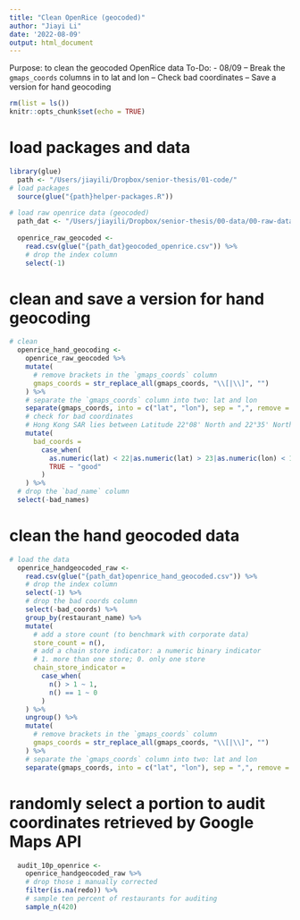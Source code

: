 ```yaml
---
title: "Clean OpenRice (geocoded)"
author: "Jiayi Li"
date: '2022-08-09'
output: html_document
---
```

Purpose: to clean the geocoded OpenRice data
To-Do:
 - 08/09
 -- Break the `gmaps_coords` columns in to lat and lon
 -- Check bad coordinates
 -- Save a version for hand geocoding
 
```r
rm(list = ls())
knitr::opts_chunk$set(echo = TRUE)
```

# load packages and data

```r
library(glue)
  path <- "/Users/jiayili/Dropbox/senior-thesis/01-code/"
# load packages
  source(glue("{path}helper-packages.R"))
  
# load raw openrice data (geocoded)
  path_dat <- "/Users/jiayili/Dropbox/senior-thesis/00-data/00-raw-data/restaurant-data/working-data/openrice/"
  
  openrice_raw_geocoded <-
    read.csv(glue("{path_dat}geocoded_openrice.csv")) %>%
    # drop the index column
    select(-1)
```

# clean and save a version for hand geocoding

```r
# clean 
  openrice_hand_geocoding <-
    openrice_raw_geocoded %>%
    mutate(
      # remove brackets in the `gmaps_coords` column
      gmaps_coords = str_replace_all(gmaps_coords, "\\[|\\]", "")
    ) %>%
    # separate the `gmaps_coords` column into two: lat and lon
    separate(gmaps_coords, into = c("lat", "lon"), sep = ",", remove = F) %>%
    # check for bad coordinates
    # Hong Kong SAR lies between Latitude 22°08' North and 22°35' North, Longitude 113°49' East and 114°31' East.
    mutate(
      bad_coords =
        case_when(
          as.numeric(lat) < 22|as.numeric(lat) > 23|as.numeric(lon) < 113|as.numeric(lon) > 115 ~ "bad",
          TRUE ~ "good"
        )
    ) %>%
  # drop the `bad_name` column
  select(-bad_names)
```

# clean the hand geocoded data

```r
# load the data
  openrice_handgeocoded_raw <-
    read.csv(glue("{path_dat}openrice_hand_geocoded.csv")) %>%
    # drop the index column
    select(-1) %>%
    # drop the bad coords column
    select(-bad_coords) %>%
    group_by(restaurant_name) %>%
    mutate(
      # add a store count (to benchmark with corporate data)
      store_count = n(),
      # add a chain store indicator: a numeric binary indicator
      # 1. more than one store; 0. only one store
      chain_store_indicator = 
        case_when(
          n() > 1 ~ 1,
          n() == 1 ~ 0
        )
    ) %>%
    ungroup() %>%
    mutate(
      # remove brackets in the `gmaps_coords` column
      gmaps_coords = str_replace_all(gmaps_coords, "\\[|\\]", "")
    ) %>%
    # separate the `gmaps_coords` column into two: lat and lon
    separate(gmaps_coords, into = c("lat", "lon"), sep = ",", remove = F)
```


# randomly select a portion to audit coordinates retrieved by Google Maps API

```r
  audit_10p_openrice <-
    openrice_handgeocoded_raw %>%
    # drop those i manually corrected
    filter(is.na(redo)) %>%
    # sample ten percent of restaurants for auditing
    sample_n(420)
```

